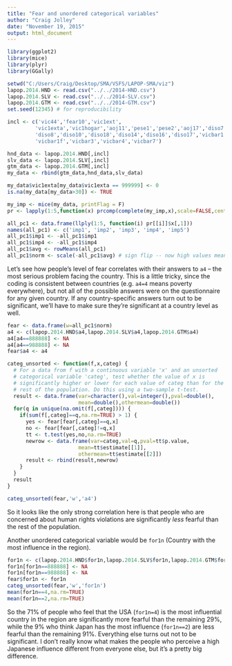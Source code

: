 ```yaml
---
title: "Fear and unordered categorical variables"
author: "Craig Jolley"
date: "November 19, 2015"
output: html_document
---
```

```r
library(ggplot2)
library(mice)
library(plyr)
library(GGally)

setwd("C:/Users/Craig/Desktop/SMA/VSFS/LAPOP-SMA/viz")
lapop.2014.HND <- read.csv("../../2014-HND.csv")
lapop.2014.SLV <- read.csv("../../2014-SLV.csv")
lapop.2014.GTM <- read.csv("../../2014-GTM.csv")
set.seed(12345) # for reproducibility

incl <- c('vic44','fear10','vic1ext',
         'vic1exta','vic1hogar','aoj11','pese1','pese2','aoj17','diso7',
         'diso8','diso10','diso18','diso14','diso16','diso17','vicbar1', 
         'vicbar1f','vicbar3','vicbar4','vicbar7')

hnd_data <- lapop.2014.HND[,incl]
slv_data <- lapop.2014.SLV[,incl]
gtm_data <- lapop.2014.GTM[,incl]
my_data <- rbind(gtm_data,hnd_data,slv_data)

my_data$vic1exta[my_data$vic1exta == 999999] <- 0
is.na(my_data[my_data>30]) <- TRUE

my_imp <- mice(my_data, printFlag = F)
pr <- lapply(1:5,function(x) prcomp(complete(my_imp,x),scale=FALSE,center=TRUE))

all_pc1 <- data.frame(llply(1:5, function(i) pr[[i]]$x[,1]))
names(all_pc1) <- c('imp1', 'imp2', 'imp3', 'imp4', 'imp5')
all_pc1$imp1 <- -all_pc1$imp1
all_pc1$imp4 <- -all_pc1$imp4
all_pc1$avg <- rowMeans(all_pc1)
all_pc1$norm <- scale(-all_pc1$avg) # sign flip -- now high values mean more fear
```

Let's see how people's level of fear correlates with their answers to `a4` -- the most serious problem facing the country. This is a little tricky, since the coding is consistent between countries (e.g. `a4=4` means poverty everywhere), but not all of the possible answers were on the questionnaire for any given country. If any country-specific answers turn out to be significant, we'll have to make sure they're significant at a country level as well.

```r
fear <- data.frame(w=all_pc1$norm)
a4 <- c(lapop.2014.HND$a4,lapop.2014.SLV$a4,lapop.2014.GTM$a4)
a4[a4==888888] <- NA
a4[a4==988888] <- NA
fear$a4 <- a4

categ_unsorted <- function(f,x,categ) {
  # For a data from f with a continuous variable 'x' and an unsorted 
  # categorical variable 'categ', test whether the value of x is 
  # significantly higher or lower for each value of categ than for the
  # rest of the population. Do this using a two-sample t-test.
  result <- data.frame(var=character(),val=integer(),pval=double(),
                       mean=double(),othermean=double())
  for(q in unique(na.omit(f[,categ]))) {
    if(sum(f[,categ]==q,na.rm=TRUE) > 1) {
      yes <- fear[fear[,categ]==q,x]
      no <- fear[fear[,categ]!=q,x]
      tt <- t.test(yes,no,na.rm=TRUE)
      newrow <- data.frame(var=categ,val=q,pval=tt$p.value,
                       mean=tt$estimate[[1]],
                       othermean=tt$estimate[[2]])
      result <- rbind(result,newrow)
    }
  }
  result
}

categ_unsorted(fear,'w','a4')
```

So it looks like the only strong correlation here is that people who are concerned about human rights violations are significantly *less* fearful than the rest of the population. 

Another unordered categorical variable would be `for1n` (Country with the most influence in the region).

```r
for1n <- c(lapop.2014.HND$for1n,lapop.2014.SLV$for1n,lapop.2014.GTM$for1n)
for1n[for1n==888888] <- NA
for1n[for1n==988888] <- NA
fear$for1n <- for1n
categ_unsorted(fear,'w','for1n')
mean(for1n==4,na.rm=TRUE)
mean(for1n==2,na.rm=TRUE)
```

So the 71% of people who feel that the USA (`for1n=4`) is the most influential country in the region are significantly more fearful than the remaining 29%, while the 9% who think Japan has the most influence (`for1n==2`) are less fearful than the remaining 91%. Everything else turns out not to be significant. I don't really know what makes the people who perceive a high Japanese influence different from everyone else, but it's a pretty big difference.


